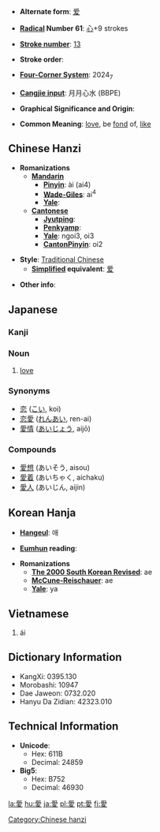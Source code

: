* '''Alternate form''': [[爱]]

* '''[[Wiktionary:Chinese radical index| Radical]] Number 61''': [[Wiktionary:Chinese radical index 心|心]]+9 strokes

* '''[[Wiktionary:Chinese total strokes index|Stroke number]]''': [[Wiktionary:Chinese total strokes index 13|13]]

* '''Stroke order''': 

* '''[[Wiktionary:Chinese four corner index|Four-Corner System]]''': 2024<sub>7</sub>

* '''[[Wiktionary:Chinese Cangjie index|Cangjie input]]''': 月月心水 (BBPE)

* '''Graphical Significance and Origin''': 

* '''Common Meaning''': [[love]], be [[fond]] of, [[like]]

== Chinese Hanzi ==

* '''Romanizations'''
** '''[[Mandarin]]'''
*** '''[[Pinyin]]''': ài (ai4)
*** '''[[Wade-Giles]]''': ai<sup>4</sup>
*** '''[[Yale]]''': 
** '''[[Cantonese]]'''
*** '''[[Jyutping]]''':
*** '''[[Penkyamp]]''': 
*** '''[[Yale]]''': ngoi3, oi3
*** '''[[CantonPinyin]]''': oi2

* '''Style''': [[Traditional Chinese]] 
** '''[[Simplified Chinese|Simplified]] equivalent''': [[爱]]

* '''Other info''': 

== Japanese ==
===Kanji===
{{kanji2|[[あい]] ([[ai]])|[[めでる]] ([[mederu]]), [[おしむ]] ([[oshimu]]), [[いとしい]] ([[itoshii]])}}
===Noun===
{{janoun|あい|ai}}
# [[love]]

===Synonyms===
* [[恋]] ([[こい]], koi)
* [[恋愛]] ([[れんあい]], ren-ai)
* [[愛情]] ([[あいじょう]], aijō)

===Compounds===
*[[愛想]] (あいそう, aisou)
*[[愛着]] (あいちゃく, aichaku)
*[[愛人]] (あいじん, aijin)

== Korean Hanja ==

* '''[[Hangeul]]''': 애

* '''[[Eumhun]] reading''': 

* '''Romanizations'''
** '''[[The 2000 South Korean Revised Romanization|The 2000 South Korean Revised]]''': ae
** '''[[McCune-Reischauer]]''': ae
** '''[[Yale]]''': ya

==Vietnamese==

# ái

== Dictionary Information ==

* KangXi: 0395.130
* Morobashi: 10947
* Dae Jaweon: 0732.020
* Hanyu Da Zidian: 42323.010

== Technical Information ==

* '''Unicode''':
** Hex: 611B
** Decimal: 24859
* '''Big5''':
** Hex: B752
** Decimal: 46930

[[Category:Chinese hanzi]]

[[la:愛]]
[[hu:愛]]
[[ja:愛]]
[[pl:愛]]
[[pt:愛]]
[[fi:愛]]